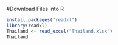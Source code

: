 #Download Files into R

```r
install.packages("readxl")
library(readxl)
Thailand <- read_excel("Thailand.xlsx")
Thailand
```

